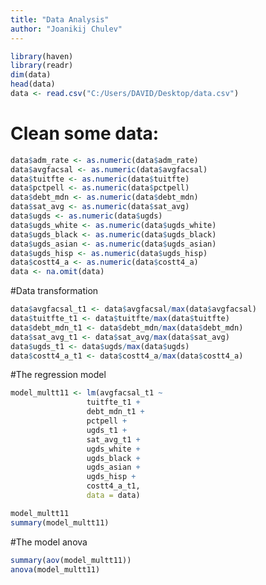 ---
title: "Data Analysis"
author: "Joanikij Chulev"
---


```{r}
library(haven)
library(readr)
dim(data)
head(data)
data <- read.csv("C:/Users/DAVID/Desktop/data.csv")
```


# Clean some data:
```{r}
data$adm_rate <- as.numeric(data$adm_rate)
data$avgfacsal <- as.numeric(data$avgfacsal)
data$tuitfte <- as.numeric(data$tuitfte)
data$pctpell <- as.numeric(data$pctpell)
data$debt_mdn <- as.numeric(data$debt_mdn)
data$sat_avg <- as.numeric(data$sat_avg)
data$ugds <- as.numeric(data$ugds)
data$ugds_white <- as.numeric(data$ugds_white)
data$ugds_black <- as.numeric(data$ugds_black)
data$ugds_asian <- as.numeric(data$ugds_asian)
data$ugds_hisp <- as.numeric(data$ugds_hisp)
data$costt4_a <- as.numeric(data$costt4_a)
data <- na.omit(data)
```


#Data transformation
```{r}
data$avgfacsal_t1 <- data$avgfacsal/max(data$avgfacsal)
data$tuitfte_t1 <- data$tuitfte/max(data$tuitfte)
data$debt_mdn_t1 <- data$debt_mdn/max(data$debt_mdn)
data$sat_avg_t1 <- data$sat_avg/max(data$sat_avg)
data$ugds_t1 <- data$ugds/max(data$ugds)
data$costt4_a_t1 <- data$costt4_a/max(data$costt4_a)
```



#The regression model
```{r}
model_multt11 <- lm(avgfacsal_t1 ~
                 tuitfte_t1 +
                 debt_mdn_t1 +
                 pctpell +
                 ugds_t1 +
                 sat_avg_t1 +
                 ugds_white +
                 ugds_black +
                 ugds_asian +
                 ugds_hisp +
                 costt4_a_t1,
                 data = data)

model_multt11
summary(model_multt11)

```

#The model anova
```{r}
summary(aov(model_multt11))
anova(model_multt11)
```

